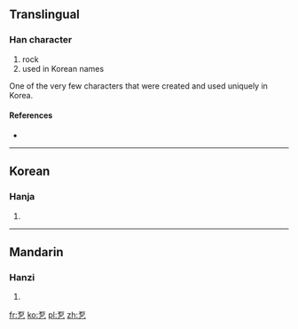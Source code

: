 ==Translingual==

===Han character===
{{Han char|rn=5|rad=乙|as=05|sn=6|four=|canj=一口弓 (MRN)|ids=⿱[[石]][[乙]]}}

# rock
# used in Korean names

One of the very few characters that were created and used uniquely in Korea.

====References====
* {{Han ref|kx=0084.141|dj=0171.180|hdz=10053.041|uh=4E6D|ud=20077}}

----

==Korean==

===Hanja===
{{ko-hanja|hangeul=돌|rv=dol|mr=tol|y=tol}}

# {{defn|lang=ko|sort=乙05}}

----

==Mandarin==

===Hanzi===
{{cmn-hanzi|pin=[[shí]] ([[shi2]])|wg=shih<sup>2</sup>}}

# {{defn|lang=cmn|sort=乙05}}

[[fr:乭]]
[[ko:乭]]
[[pl:乭]]
[[zh:乭]]